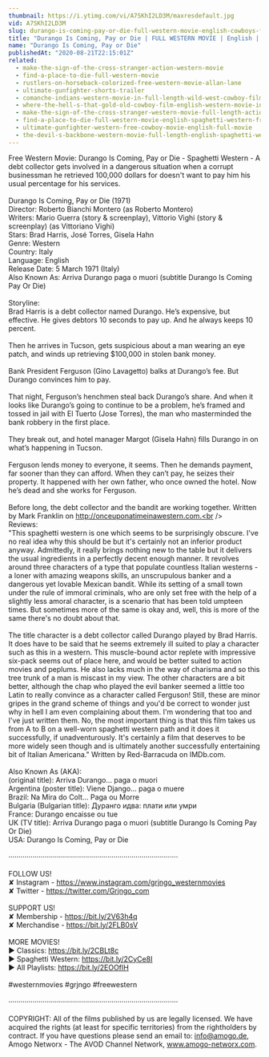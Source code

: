 ```yaml
---
thumbnail: https://i.ytimg.com/vi/A7SKhI2LD3M/maxresdefault.jpg
vid: A7SKhI2LD3M
slug: durango-is-coming-pay-or-die-full-western-movie-english-cowboys-free-movie
title: "Durango Is Coming, Pay or Die | FULL WESTERN MOVIE | English | Cowboys | Free Movie"
name: "Durango Is Coming, Pay or Die"
publishedAt: "2020-08-21T22:15:01Z"
related:
  - make-the-sign-of-the-cross-stranger-action-western-movie
  - find-a-place-to-die-full-western-movie
  - rustlers-on-horseback-colorized-free-western-movie-allan-lane
  - ultimate-gunfighter-shorts-trailer
  - comanche-indians-western-movie-in-full-length-wild-west-cowboy-film
  - where-the-hell-s-that-gold-old-cowboy-film-english-western-movie-in-full-length
  - make-the-sign-of-the-cross-stranger-western-movie-full-length-action-free-film-full-films
  - find-a-place-to-die-full-western-movie-english-spaghetti-western-free-cowboy-film
  - ultimate-gunfighter-western-free-cowboy-movie-english-full-movie
  - the-devil-s-backbone-western-movie-full-length-english-spaghetti-western-cowboyfilm-watchfree
---
```


Free Western Movie: Durango Is Coming, Pay or Die - Spaghetti Western - A debt collector gets involved in a dangerous situation when a corrupt businessman he retrieved 100,000 dollars for doesn't want to pay him his usual percentage for his services. <br />
<br />
Durango Is Coming, Pay or Die (1971)<br />
Director: Roberto Bianchi Montero (as Roberto Montero)<br />
Writers: Mario Guerra (story & screenplay), Vittorio Vighi (story & screenplay) (as Vittoriano Vighi)<br />
Stars: Brad Harris, José Torres, Gisela Hahn <br />
Genre: Western <br />
Country: Italy<br />
Language: English<br />
Release Date: 5 March 1971 (Italy) <br />
Also Known As: Arriva Durango paga o muori (subtitle Durango Is Coming Pay Or Die) <br />
<br />
Storyline:<br />
Brad Harris is a debt collector named Durango. He’s expensive, but effective. He gives debtors 10 seconds to pay up. And he always keeps 10 percent.<br />
<br />
Then he arrives in Tucson, gets suspicious about a man wearing an eye patch, and winds up retrieving $100,000 in stolen bank money.<br />
<br />
Bank President Ferguson (Gino Lavagetto) balks at Durango’s fee. But Durango convinces him to pay.<br />
<br />
That night, Ferguson’s henchmen steal back Durango’s share. And when it looks like Durango’s going to continue to be a problem, he’s framed and tossed in jail with El Tuerto (Jose Torres), the man who masterminded the bank robbery in the first place.<br />
<br />
They break out, and hotel manager Margot (Gisela Hahn) fills Durango in on what’s happening in Tucson.<br />
<br />
Ferguson lends money to everyone, it seems. Then he demands payment, far sooner than they can afford. When they can’t pay, he seizes their property. It happened with her own father, who once owned the hotel. Now he’s dead and she works for Ferguson.<br />
<br />
Before long, the debt collector and the bandit are working together. Written by Mark Franklin on http://onceuponatimeinawestern.com.<br />
<br />
Reviews:<br />
"This spaghetti western is one which seems to be surprisingly obscure. I've no real idea why this should be but it's certainly not an inferior product anyway. Admittedly, it really brings nothing new to the table but it delivers the usual ingredients in a perfectly decent enough manner. It revolves around three characters of a type that populate countless Italian westerns - a loner with amazing weapons skills, an unscrupulous banker and a dangerous yet lovable Mexican bandit. While its setting of a small town under the rule of immoral criminals, who are only set free with the help of a slightly less amoral character, is a scenario that has been told umpteen times. But sometimes more of the same is okay and, well, this is more of the same there's no doubt about that.<br />
<br />
The title character is a debt collector called Durango played by Brad Harris. It does have to be said that he seems extremely ill suited to play a character such as this in a western. This muscle-bound actor replete with impressive six-pack seems out of place here, and would be better suited to action movies and peplums. He also lacks much in the way of charisma and so this tree trunk of a man is miscast in my view. The other characters are a bit better, although the chap who played the evil banker seemed a little too Latin to really convince as a character called Ferguson! Still, these are minor gripes in the grand scheme of things and you'd be correct to wonder just why in hell I am even complaining about them. I'm wondering that too and I've just written them. No, the most important thing is that this film takes us from A to B on a well-worn spaghetti western path and it does it successfully, if unadventurously. It's certainly a film that deserves to be more widely seen though and is ultimately another successfully entertaining bit of Italian Americana." Written by Red-Barracuda on IMDb.com.<br />
<br />
Also Known As (AKA):<br />
(original title): Arriva Durango... paga o muori<br />
Argentina (poster title): Viene Django... paga o muere<br />
Brazil: Na Mira do Colt... Paga ou Morre<br />
Bulgaria (Bulgarian title): Дуранго идва: плати или умри<br />
France: Durango encaisse ou tue<br />
UK (TV title): Arriva Durango paga o muori (subtitle Durango Is Coming Pay Or Die)<br />
USA: Durango Is Coming, Pay or Die<br />
<br />
····················································································<br />
<br />
FOLLOW US!<br />
✘ Instagram - https://www.instagram.com/grjngo_westernmovies<br />
✘ Twitter - https://twitter.com/Grjngo_com<br />
<br />
SUPPORT US!<br />
✘ Membership - https://bit.ly/2V63h4q<br />
✘ Merchandise - https://bit.ly/2FLB0sV<br />
<br />
MORE MOVIES! <br />
► Classics: https://bit.ly/2CBLt8c <br />
► Spaghetti Western: https://bit.ly/2CyCe8I <br />
► All Playlists: https://bit.ly/2EOOfIH <br />
<br />
#westernmovies #grjngo #freewestern<br />
<br />
····················································································<br />
<br />
COPYRIGHT: All of the films published by us are legally licensed. We have acquired the rights (at least for specific territories) from the rightholders by contract. If you have questions please send an email to: info@amogo.de, Amogo Networx - The AVOD Channel Network, www.amogo-networx.com.